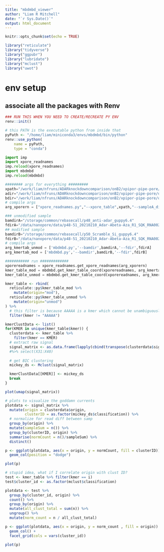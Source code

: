 ```yaml
---
title: "mbdmbd_viewer"
author: "Liam R Mitchell"
date: "`r Sys.Date()`"
output: html_document
---
```


```r
knitr::opts_chunk$set(echo = TRUE)

library("reticulate")
library("tidyverse")
library("ggpubr")
library("lubridate")
library("mclust")
library("uwot")
```

# env setup
## associate all the packages with Renv
```r
### RUN THIS WHEN YOU NEED TO CREATE/RECREATE PY ENV
renv::init()
```

```r
# this PATH is the executable python from inside that
pyPath <- "/home/liam/miniconda3/envs/mbdmbd/bin/python"
renv::use_python(
    name = pyPath, 
    type = "conda")
```

```python
import imp
import xpore_readnames
imp.reload(xpore_readnames)
import mbdmbd
imp.reload(mbdmbd)

######## args for everything #########
xpath="/work/liam/nfruns/ADARknockdowncomparison/onB2/xpipor-pipe-pore/output/comparisons/mouse-antiadar-scramble/majority_direction_kmer_diffmod.table"
adir="/work/liam/nfruns/ADARknockdowncomparison/onB2/xpipor-pipe-pore/output/mouse_antiadar"
bdir="/work/liam/nfruns/ADARknockdowncomparison/onB2/xpipor-pipe-pore/output/mouse_scramble"
# compile args
arg_xporern = ["xpore_readnames.py","--xpore_table",xpath,"--sampleA_dir",adir,"--sampleB_dir",bdir]

### unmodified sample
bamdirA="/storage/common/rebasecall/p48_anti-adar_guppy6.4"
fdirA="/data/nanopore/data/p48-51_20210210_Adar-Abeta-Aza_R1_SQK_RNA002_HT22/P48_Anti-adar/20210210_2130_1-A1-D1_PAE86248_66c1fc9e/"
## modified sample
bamdirB="/storage/common/rebasecall/p50_Scramble_Si_guppy6.4"
fdirB="/data/nanopore/data/p48-51_20210210_Adar-Abeta-Aza_R1_SQK_RNA002_HT22/P50_Scramble-Si/20210210_2130_1-E9-H9_PAE86613_180257c4/"
# compile args
arg_kmertab_unmod = ['mbdmbd.py','--bamdir',bamdirA,'--fdir',fdirA]
arg_kmertab_mod = ['mbdmbd.py','--bamdir',bamdirB,'--fdir',fdirB]

########### run #############
xporereadnames = xpore_readnames.get_xpore_readnames(arg_xporern)
kmer_table_mod = mbdmbd.get_kmer_table_coord(xporereadnames, arg_kmertab_mod)
kmer_table_unmod = mbdmbd.get_kmer_table_coord(xporereadnames, arg_kmertab_unmod)
```

```r
kmer_table <- rbind(
  reticulate::py$kmer_table_mod %>% 
    mutate(origin="mod"),
  reticulate::py$kmer_table_unmod %>% 
    mutate(origin="unmod")
) %>% 
  # this filter is because AAAAA is a kmer which cannot be unambiguously determined to match sig vs seq
  filter(kmer != "AAAAA")
```

```r
kmerClustData <- list()
for(KMER in unique(kmer_table$kmer)) {
  clusterdata <- kmer_table %>% 
    filter(kmer == KMER)
  # extract raw signal
  signal_matrix <- as.data.frame(lapply(cbind(transpose(clusterdata$signal)), unlist), col.names = 1:50) 
  #%>% select(X31:X40)
  
  # get BIC clustering
  mickey_ds <- Mclust(signal_matrix)

  kmerClustData[[KMER]] <- mickey_ds
  break
}

plot(umap(signal_matrix))

# plots to visualize the goddamn currents
plotdata <- signal_matrix %>% 
  mutate(origin = clusterdata$origin,
         clusterID = as.factor(mickey_ds$classification)) %>% 
  # normalize for read diff between samp
  group_by(origin) %>% 
  mutate(sampleSum = n()) %>% 
  group_by(clusterID, origin) %>% 
  summarise(normCount = n()/sampleSum) %>% 
  distinct()

p <- ggplot(plotdata, aes(x = origin, y = normCount, fill = clusterID)) +
  geom_col(position = "dodge")

plot(p)
```

```r
# stupid idea, what if I correlate origin with clust ID?
test <- kmer_table %>% filter(kmer == i)
test$cluster_id <- as.factor(mclust$classification)

plotdata <- test %>% 
  group_by(cluster_id, origin) %>% 
  count() %>% 
  group_by(origin) %>% 
  mutate(all_clust_total = sum(n)) %>% 
  ungroup() %>% 
  mutate(norm_count = n / all_clust_total)

p <- ggplot(plotdata, aes(x = origin, y = norm_count , fill = origin)) + 
  geom_col() + 
  facet_grid(cols = vars(cluster_id))

plot(p)
```

```r

```

